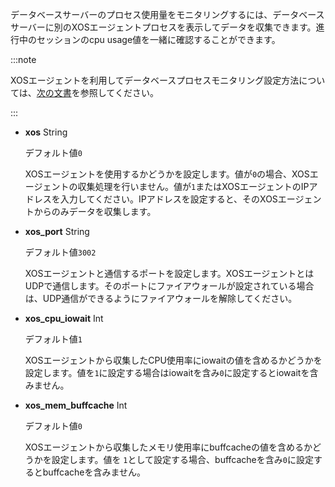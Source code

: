 データベースサーバーのプロセス使用量をモニタリングするには、データベースサーバーに別のXOSエージェントプロセスを表示してデータを収集できます。進行中のセッションのcpu usage値を一緒に確認することができます。

:::note

XOSエージェントを利用してデータベースプロセスモニタリング設定方法については、[次の文書](agent-manage#xos)を参照してください。

:::

-   **xos** <span class='type'>String</span>

    デフォルト値`0`

    XOSエージェントを使用するかどうかを設定します。値が`0`の場合、XOSエージェントの収集処理を行いません。値が`1`またはXOSエージェントのIPアドレスを入力してください。IPアドレスを設定すると、そのXOSエージェントからのみデータを収集します。

-   **xos_port** <span class='type'>String</span>

    デフォルト値`3002`

    XOSエージェントと通信するポートを設定します。XOSエージェントとはUDPで通信します。そのポートにファイアウォールが設定されている場合は、UDP通信ができるようにファイアウォールを解除してください。

-   **xos_cpu_iowait** <span class='type'>Int</span>

    デフォルト値`1`

    XOSエージェントから収集したCPU使用率にiowaitの値を含めるかどうかを設定します。値を`1`に設定する場合はiowaitを含み`0`に設定するとiowaitを含みません。

-   **xos_mem_buffcache** <span class='type'>Int</span>

    デフォルト値`0`

    XOSエージェントから収集したメモリ使用率にbuffcacheの値を含めるかどうかを設定します。値を `1`として設定する場合、buffcacheを含み`0`に設定するとbuffcacheを含みません。
